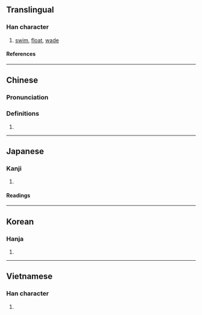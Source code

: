{{character info/new}}
==Translingual==

===Han character===
{{Han char|rn=85|rad=水|as=05|sn=8|four=36100|canj=EWO|ids=⿰氵囚}}

# [[swim]], [[float]], [[wade]]

====References====
{{Han ref|kx=0615.080|dkj=17270|dj=1009.060|hdz=31587.020|uh=6CC5}}

----

==Chinese==
{{zh-forms}}

===Pronunciation===
{{zh-pron
|m=qiú,yōu
|c=cau4
|mn=siû/xm,zz:chhiû
|mn_note=siû - literary; chhiû - vernacular
|mn-t=siu5
|mc=y
|oc=y
|ma=
|cat=v
}}

===Definitions===
{{zh-hanzi}}

# {{rfdef|lang=zh}}

----

==Japanese==

===Kanji===
{{ja-kanji|grade=|rs=水05}}

# {{defn|lang=ja|sort=水05}}

====Readings====
{{ja-readings
|on=しゅう
|kun=およぐ
}}

----

==Korean==

===Hanja===
{{ko-hanja|쉬}}

# {{defn|lang=ko|sort=水05}}

----

==Vietnamese==

===Han character===
{{vi-readings|rs=水05|reading=tù}}

# {{defn|lang=vi|sort=水05}}

{{cln|vi|Han tu}}